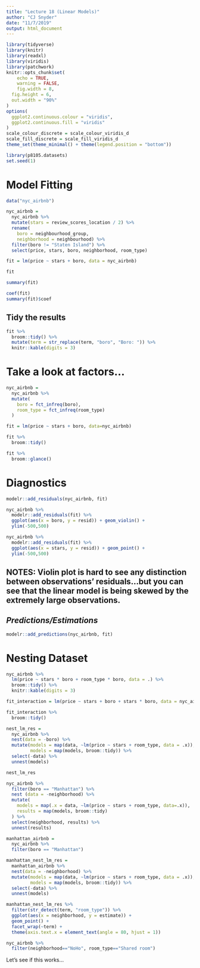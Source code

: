 ```yaml
---
title: "Lecture 18 (Linear Models)"
author: "CJ Snyder"
date: "11/7/2019"
output: html_document
---
```


```r
library(tidyverse)
library(knitr)
library(readxl)
library(viridis)
library(patchwork)
knitr::opts_chunk$set(
	echo = TRUE,
	warning = FALSE,
	fig.width = 8, 
  fig.height = 6,
  out.width = "90%"
)
options(
  ggplot2.continuous.colour = "viridis",
  ggplot2.continuous.fill = "viridis"
)
scale_colour_discrete = scale_colour_viridis_d
scale_fill_discrete = scale_fill_viridis_d
theme_set(theme_minimal() + theme(legend.position = "bottom"))

library(p8105.datasets)
set.seed(1)
```

# **Model Fitting**
```r
data("nyc_airbnb")

nyc_airbnb = 
  nyc_airbnb %>% 
  mutate(stars = review_scores_location / 2) %>% 
  rename(
    boro = neighbourhood_group,
    neighborhood = neighbourhood) %>% 
  filter(boro != "Staten Island") %>% 
  select(price, stars, boro, neighborhood, room_type)
```

```r
fit = lm(price ~ stars + boro, data = nyc_airbnb)
```

```r
fit

summary(fit)

coef(fit)
summary(fit)$coef

```

## Tidy the results
```r
fit %>% 
  broom::tidy() %>% 
  mutate(term = str_replace(term, "boro", "Boro: ")) %>% 
  knitr::kable(digits = 3)
```


# Take a look at factors...
```r
nyc_airbnb = 
  nyc_airbnb %>% 
  mutate(
    boro = fct_infreq(boro),
    room_type = fct_infreq(room_type)
  ) 
```

```r
fit = lm(price ~ stars + boro, data=nyc_airbnb)

fit %>% 
  broom::tidy()

fit %>% 
  broom::glance()
```


# **Diagnostics**
```r
modelr::add_residuals(nyc_airbnb, fit)

nyc_airbnb %>% 
  modelr::add_residuals(fit) %>% 
  ggplot(aes(x = boro, y = resid)) + geom_violin() +
  ylim(-500,500)

nyc_airbnb %>% 
  modelr::add_residuals(fit) %>% 
  ggplot(aes(x = stars, y = resid)) + geom_point() +
  ylim(-500,500)
```
## **NOTES:** Violin plot is hard to see any distinction between observations' residuals...but you can see that the linear model is being skewed by the extremely large observations.

## _Predictions/Estimations_
```r
modelr::add_predictions(nyc_airbnb, fit)
```


# **Nesting Dataset**
```r
nyc_airbnb %>% 
  lm(price ~ stars * boro + room_type * boro, data = .) %>% 
  broom::tidy() %>% 
  knitr::kable(digits = 3)

fit_interaction = lm(price ~ stars + boro + stars * boro, data = nyc_airbnb)

fit_interaction %>% 
  broom::tidy()
```


```r
nest_lm_res =
  nyc_airbnb %>% 
  nest(data = -boro) %>% 
  mutate(models = map(data, ~lm(price ~ stars + room_type, data = .x)),
         models = map(models, broom::tidy)) %>% 
  select(-data) %>% 
  unnest(models)

nest_lm_res
```

```r
nyc_airbnb %>% 
  filter(boro == "Manhattan") %>% 
  nest (data = -neighborhood) %>% 
  mutate(
    models = map(.x = data, ~lm(price ~ stars + room_type, data=.x)),
    results = map(models, broom::tidy)
  ) %>% 
  select(neighborhood, results) %>% 
  unnest(results)
```

```r
manhattan_airbnb =
  nyc_airbnb %>% 
  filter(boro == "Manhattan")

manhattan_nest_lm_res =
  manhattan_airbnb %>% 
  nest(data = -neighborhood) %>% 
  mutate(models = map(data, ~lm(price ~ stars + room_type, data = .x)),
         models = map(models, broom::tidy)) %>% 
  select(-data) %>% 
  unnest(models)

manhattan_nest_lm_res %>% 
  filter(str_detect(term, "room_type")) %>% 
  ggplot(aes(x = neighborhood, y = estimate)) + 
  geom_point() + 
  facet_wrap(~term) + 
  theme(axis.text.x = element_text(angle = 80, hjust = 1))
```

```r
nyc_airbnb %>% 
  filter(neighborhood=="NoHo", room_type=="Shared room")
```

Let's see if this works...







